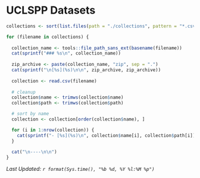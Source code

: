# UCLSPP Datasets

```r

collections <- sort(list.files(path = "./collections", pattern = "*.csv", full.names = TRUE))

for (filename in collections) {
  
  collection_name <- tools::file_path_sans_ext(basename(filename))
  cat(sprintf("### %s\n", collection_name))
  
  zip_archive <- paste(collection_name, "zip", sep = ".")
  cat(sprintf("\n[%s](%s)\n\n", zip_archive, zip_archive))
  
  collection <- read.csv(filename)
  
  # cleanup
  collection$name <- trimws(collection$name)
  collection$path <- trimws(collection$path)

  # sort by name
  collection <- collection[order(collection$name), ]

  for (i in 1:nrow(collection)) {
    cat(sprintf("- [%s](%s)\n", collection$name[i], collection$path[i]))
  }
  
  cat("\n----\n\n")
}
```

*Last Updated: `r format(Sys.time(), "%b %d, %Y %l:%M %p")`*
